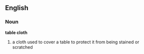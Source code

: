 ==English==
=== Noun ===
'''table cloth'''
# a cloth used to cover a table to protect it from being stained or scratched